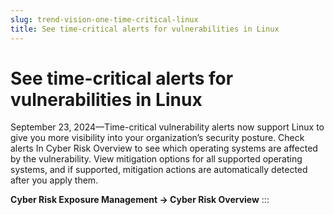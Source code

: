 ```yaml
---
slug: trend-vision-one-time-critical-linux
title: See time-critical alerts for vulnerabilities in Linux
---
```

# See time-critical alerts for vulnerabilities in Linux

September 23, 2024—Time-critical vulnerability alerts now support Linux to give you more visibility into your organization’s security posture. Check alerts In Cyber Risk Overview to see which operating systems are affected by the vulnerability. View mitigation options for all supported operating systems, and if supported, mitigation actions are automatically detected after you apply them.

**Cyber Risk Exposure Management → Cyber Risk Overview**
:::
